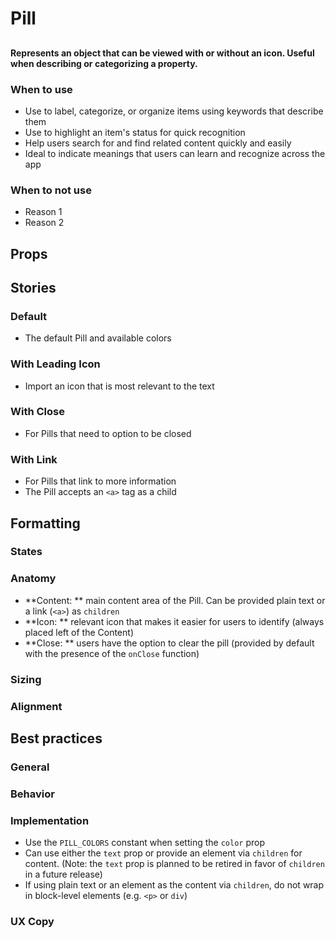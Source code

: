 
# Pill

##

<h4>
  Represents an object that can be viewed with or without an icon. Useful when describing or categorizing a property.
</h4>

<Preview>
  <Story id="design-system-pill--default" />
</Preview>

### When to use 
- Use to label, categorize, or organize items using keywords that describe them
- Use to highlight an item's status for quick recognition 
- Help users search for and find related content quickly and easily
- Ideal to indicate meanings that users can learn and recognize across the app

### When to not use
- Reason 1
- Reason 2

## Props

<ArgsTable of={Pill} />


## Stories

### Default
- The default Pill and available colors

<Preview>
  <Story id="design-system-pill--default" />
</Preview>

### With Leading Icon
- Import an icon that is most relevant to the text

<Preview>
  <Story id="design-system-pill--with-leading-icon" />
</Preview>

### With Close
- For Pills that need to option to be closed 

<Preview>
  <Story id="design-system-pill--with-close" />
</Preview>

### With Link
- For Pills that link to more information
- The Pill accepts an `<a>` tag as a child

<Preview>
  <Story id="design-system-pill--with-link" />
</Preview>


## Formatting

### States

### Anatomy 
- **Content: ** main content area of the Pill. Can be provided plain text or a link (`<a>`) as `children`
- **Icon: ** relevant icon that makes it easier for users to identify (always placed left of the Content)
- **Close: ** users have the option to clear the pill (provided by default with the presence of the `onClose` function)

### Sizing

### Alignment


## Best practices

### General

### Behavior

### Implementation
- Use the `PILL_COLORS` constant when setting the `color` prop
- Can use either the `text` prop or provide an element via `children` for content. (Note: the `text` prop is planned to be retired in favor of `children` in a future release)
- If using plain text or an element as the content via `children`, do not wrap in block-level elements (e.g. `<p>` or `div`) 

### UX Copy

